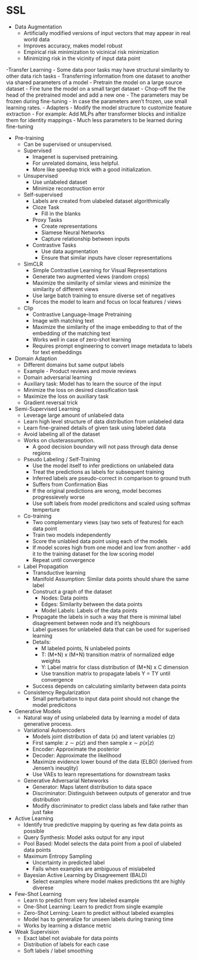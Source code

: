 # SSL

-   Data Augmentation
    -   Artificially modified versions of input vectors that may appear in real world data
    -   Improves accuracy, makes model robust
    -   Empirical risk minimization to vicinical risk minimization
    -   Minimizing risk in the vicinity of input data point

-Transfer Learning - Some data poor tasks may have structural similarity to other data rich tasks - Transferring information from one dataset to another via shared parameters of a model - Pretrain the model on a large source dataset - Fine tune the model on a small target dataset - Chop-off the the head of the pretrained model and add a new one - The parameters may be frozen during fine-tuning - In case the parameters aren't frozen, use small learning rates. - Adapters - Modify the model structure to customize feature extraction - For example: Add MLPs after transformer blocks and initialize them for identity mappings - Much less parameters to be learned during fine-tuning

-   Pre-training
    -   Can be supervised or unsupervised.
    -   Supervised
        -   Imagenet is supervised pretraining.
        -   For unrelated domains, less helpful.
        -   More like speedup trick with a good initialization.
    -   Unsupervised
        -   Use unlabeled dataset
        -   Minimize reconstruction error
    -   Self-supervised
        -   Labels are created from ulabeled dataset algorithmically
        -   Cloze Task
            -   Fill in the blanks
        -   Proxy Tasks
            -   Create representations
            -   Siamese Neural Networks
            -   Capture relationship between inputs
        -   Contrastive Tasks
            -   Use data augmentation
            -   Ensure that similar inputs have closer representations
    -   SimCLR
        -   Simple Contrastive Learning for Visual Representations
        -   Generate two augmented views (random crops)
        -   Maximize the similarity of similar views and minimize the similarity of different views
        -   Use large batch training to ensure diverse set of negatives
        -   Forces the model to learn and focus on local features / views
    -   Clip
        -   Contrastive Language-Image Pretraining
        -   Image with matching text
        -   Maximize the similarity of the image embedding to that of the embedding of the matching text
        -   Works well in case of zero-shot learning
        -   Requires prompt engineering to convert image metadata to labels for text embeddings
-   Domain Adaption
    -   Different domains but same output labels
    -   Example - Product reviews and movie reviews
    -   Domain adversarial learning
    -   Auxiliary task: Model has to learn the source of the input
    -   Minimize the loss on desired classification task
    -   Maximize the loss on auxiliary task
    -   Gradient reversal trick
-   Semi-Supervised Learning
    -   Leverage large amount of unlabeled data
    -   Learn high level structure of data distribution from unlabeled data
    -   Learn fine-grained details of given task using labeled data
    -   Avoid labeling all of the dataset
    -   Works on clusterassumption.
        -   A good decision boundary will not pass through data dense regions
    -   Pseudo Labeling / Self-Training
        -   Use the model itself to infer predictions on unlabeled data
        -   Treat the predictions as labels for subsequent training
        -   Inferred labels are pseudo-correct in comparison to ground truth
        -   Suffers from Confirmation Bias
        -   If the original predictions are wrong, model becomes progressievely worse
        -   Use soft labels from model predicitons and scaled using softmax temperture
    -   Co-training
        -   Two complementary views (say two sets of features) for each data point
        -   Train two models independently
        -   Score the unlabled data point using each of the models
        -   If model scores high from one model and low from another - add it to the training dataset for the low scoring model
        -   Repeat until convergence
    -   Label Propagation
        -   Transductive learning
        -   Manifold Assumption: Similar data points should share the same label
        -   Construct a graph of the dataset
            -   Nodes: Data points
            -   Edges: Similarity between the data points
            -   Model Labels: Labels of the data points
        -   Propagate the labels in such a way that there is minimal label disagreement between node and it's neighbours
        -   Label guesses for unlabeled data that can be used for superised learning
        -   Details:
            -   M labeled points, N unlabeled points
            -   T: (M+N) x (M+N) transition matrix of normalized edge weights
            -   Y: Label matrix for class distribution of (M+N) x C dimension
            -   Use transition matrix to propagate labels Y = TY until convergence
        -   Success depends on calculating similarity between data points
    -   Consistency Regularization
        -   Small perturbation to input data point should not change the model predicitons
-   Generative Models
    -   Natural way of using unlabeled data by learning a model of data generative process.
    -   Variational Autoencoders
        -   Models joint distribution of data (x) and latent variables (z)
        -   First sample: $z \sim p(z)$ and then sample $x\sim p(x|z)$
        -   Encoder: Approximate the posterior
        -   Decoder: Approximate the likelihood
        -   Maximize evidence lower bound of the data (ELBO) (derived from Jensen's ineuqlity)
        -   Use VAEs to learn representations for downstream tasks
    -   Generative Adversarial Netwworks
        -   Generator: Maps latent distribution to data space
        -   Discriminator: Distinguish between outputs of generator and true distribution
        -   Modify discriminator to predict class labels and fake rather than just fake
-   Active Learning
    -   Identify true predictive mapping by quering as few data points as possible
    -   Query Synthesis: Model asks output for any input
    -   Pool Based: Model selects the data point from a pool of ulabeled data points
    -   Maximum Entropy Sampling
        -   Uncertainty in predicted label
        -   Fails when examples are ambiguous of mislabeled
    -   Bayesian Active Learning by Disagreement (BALD)
        -   Select examples where model makes predictions tht are highly diverese
-   Few-Shot Learning
    -   Learn to predict from very few labeled example
    -   One-Shot Learning: Learn to predict from single example
    -   Zero-Shot Lerning: Learn to predict without labeled examples
    -   Model has to generalize for unseen labels during traning time
    -   Works by learning a distance metric
-   Weak Supervision
    -   Exact label not aviabale for data points
    -   Distribution of labels for each case
    -   Soft labels / label smoothing
